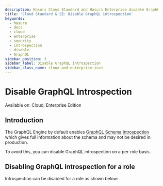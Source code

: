 ```yaml
---
description: Hasura Cloud Standard and Hasura Enterprise disable GraphQL introspection
title: 'Cloud Standard & EE: Disable GraphQL introspection'
keywords:
  - hasura
  - docs
  - cloud
  - enterprise
  - security
  - introspection
  - disable
  - GraphQL
sidebar_position: 3
sidebar_label: Disable GraphQL introspection
sidebar_class_name: cloud-and-enterprise-icon
---
```



# Disable GraphQL Introspection

<div className="badge badge--primary heading-badge">Available on: Cloud, Enterprise Edition</div>

## Introduction

The GraphQL Engine by default enables
[GraphQL Schema Introspection](https://spec.graphql.org/June2018/#sec-Schema-Introspection) which gives full information
about the schema and may not be desired in production.

To avoid this, you can disable GraphQL introspection on a per-role basis.

## Disabling GraphQL introspection for a role

Introspection can be disabled for a role as shown below:

<Thumbnail src="/img/security/disable-introspection.png" alt="Hasura Cloud Console Schema Introspection tab" />
